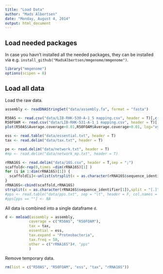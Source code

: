 ---
title: "Load Data"
author: "Mads Albertsen"
date: "Monday, August 4, 2014"
output: html_document
---

## Load needed packages

In case you havn't installed all the needed packages, they can be installed via e.g. `install_github("MadsAlbertsen/mmgenome/mmgenome")`.
```{r Load_packages, message=F,warning=FALSE}
library("mmgenome")
options(scipen = 8)
```

## Load all data

Load the raw data.
```{r Load_data}
assembly <- readDNAStringSet("data/assembly.fa", format = "fasta")

R50AS <- read.csv("data/LIB-RHK-530-A-1_5 mapping.csv", header = T)[,c("Reference.sequence","Average.coverage")]               
R50FOAM <- read.csv("data/LIB-RHK-531-A-1_1 mapping.csv", header = T)[,c("Reference.sequence","Average.coverage")]                 
plot(R50AS$Average.coverage+0.01,R50FOAM$Average.coverage+0.01, log="xy")

ess <- read.table("data/essential.txt", header = T)
tax <- read.delim("data/tax.txt", header = T)

pe <- read.delim("data/network.txt", header = T)
#mp <- read.delim("data/network_mp.txt", header = T)

rRNA16S <- read.delim("data/16S.csv", header = T,sep = ";")
scaffold<-rep(0,times =dim(rRNA16S)[1] )
for (i in 1:dim(rRNA16S)[1]) {
  scaffold[i]<-unlist(strsplit(x = as.character(rRNA16S$sequence_identifier[i]),split = "[.]"))[1]
}
rRNA16S<-cbind(scaffold,rRNA16S)
strsplit(x = as.character(rRNA16S$sequence_identifier[1]),split = "[.]")
#pps <- read.table("data/pps.txt", sep = "\t", header = F, col.names = c("scaffold","pps_root", "pps_kingdom", "pps_phylum", "pps_class", "pps_order", "pps_family", "pps_genus", "pps_species"))[,c(1,4,5,6,7,8)]
#pps[pps == ""] <- NA
```

All data is combined into a single dataframe `d`.
```{r Merge_d1}
d <- mmload(assembly = assembly, 
           coverage = c("R50AS", "R50FOAM"), 
           tax = tax,
           essential = ess,
           tax.expand = "Proteobacteria",
           tax.freq = 50,
           other = c("rRNA16S")#, "pps"
           )
```

Remove temporary data.
```{r remove}
rm(list = c("R50AS", "R50FOAM", "ess", "tax", "rRNA16S"))
```